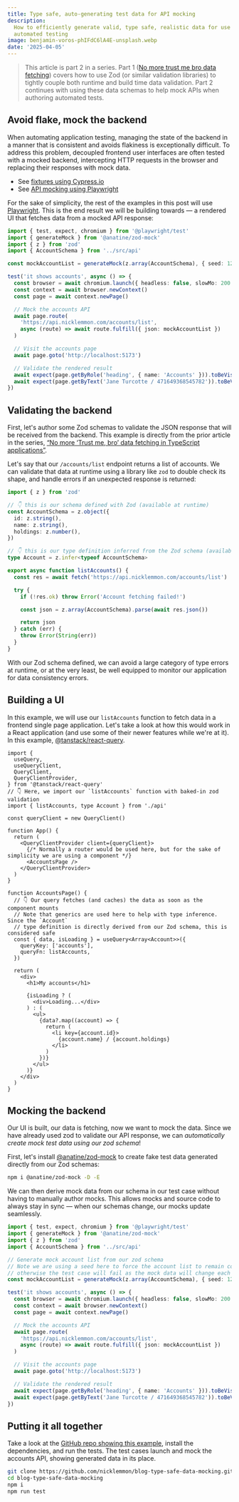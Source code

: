 ```yaml
---
title: Type safe, auto-generating test data for API mocking
description:
  How to efficiently generate valid, type safe, realistic data for use in
  automated testing
image: benjamin-voros-phIFdC6lA4E-unsplash.webp
date: '2025-04-05'
---
```


> This article is part 2 in a series. Part 1
> ([No more trust me bro data fetching](/post/no-more-trust-me-bro-data-fetching))
> covers how to use Zod (or similar validation libraries) to tightly couple both
> runtime and build time data validation. Part 2 continues with using these data
> schemas to help mock APIs when authoring automated tests.

## Avoid flake, mock the backend

When automating application testing, managing the state of the backend in a
manner that is consistent and avoids flakiness is exceptionally difficult. To
address this problem, decoupled frontend user interfaces are often tested with a
mocked backend, intercepting HTTP requests in the browser and replacing their
responses with mock data.

- See [fixtures using Cypress.io](https://docs.cypress.io/api/commands/fixture)
- See [API mocking using Playwright](https://playwright.dev/docs/mock)

For the sake of simplicity, the rest of the examples in this post will use
[Playwright](https://playwright.dev/). This is the end result we will be
building towards &mdash; a rendered UI that fetches data from a mocked API
response:

```ts
import { test, expect, chromium } from '@playwright/test'
import { generateMock } from '@anatine/zod-mock'
import { z } from 'zod'
import { AccountSchema } from '../src/api'

const mockAccountList = generateMock(z.array(AccountSchema), { seed: 123 })

test('it shows accounts', async () => {
  const browser = await chromium.launch({ headless: false, slowMo: 200 })
  const context = await browser.newContext()
  const page = await context.newPage()

  // Mock the accounts API
  await page.route(
    'https://api.nicklemmon.com/accounts/list',
    async (route) => await route.fulfill({ json: mockAccountList })
  )

  // Visit the accounts page
  await page.goto('http://localhost:5173')

  // Validate the rendered result
  await expect(page.getByRole('heading', { name: 'Accounts' })).toBeVisible()
  await expect(page.getByText('Jane Turcotte / 471649368545782')).toBeVisible()
})
```

## Validating the backend

First, let's author some Zod schemas to validate the JSON response that will be
received from the backend. This example is directly from the prior article in
the series,
[“No more &lsquo;Trust me, bro&rsquo; data fetching in TypeScript applications”](/post/no-more-trust-me-bro-data-fetching).

Let's say that our `/accounts/list` endpoint returns a list of accounts. We can
validate that data at runtime using a library like `zod` to double check its
shape, and handle errors if an unexpected response is returned:

```ts
import { z } from 'zod'

// 👇 this is our schema defined with Zod (available at runtime)
const AccountSchema = z.object({
  id: z.string(),
  name: z.string(),
  holdings: z.number(),
})

// 👇 this is our type definition inferred from the Zod schema (available at build time)
type Account = z.infer<typeof AccountSchema>

export async function listAccounts() {
  const res = await fetch('https://api.nicklemmon.com/accounts/list')

  try {
    if (!res.ok) throw Error('Account fetching failed!')

    const json = z.array(AccountSchema).parse(await res.json())

    return json
  } catch (err) {
    throw Error(String(err))
  }
}
```

With our Zod schema defined, we can avoid a large category of type errors at
runtime, or at the very least, be well equipped to monitor our application for
data consistency errors.

## Building a UI

In this example, we will use our `listAccounts` function to fetch data in a
frontend single page application. Let's take a look at how this would work in a
React application (and use some of their newer features while we're at it). In
this example,
[@tanstack/react-query](https://tanstack.com/query/latest/docs/framework/react/quick-start).

```tsx
import {
  useQuery,
  useQueryClient,
  QueryClient,
  QueryClientProvider,
} from '@tanstack/react-query'
// 👇 Here, we import our `listAccounts` function with baked-in zod validation
import { listAccounts, type Account } from './api'

const queryClient = new QueryClient()

function App() {
  return (
    <QueryClientProvider client={queryClient}>
      {/* Normally a router would be used here, but for the sake of simplicity we are using a component */}
      <AccountsPage />
    </QueryClientProvider>
  )
}

function AccountsPage() {
  // 👇 Our query fetches (and caches) the data as soon as the component mounts
  // Note that generics are used here to help with type inference. Since the `Account`
  // type definition is directly derived from our Zod schema, this is considered safe
  const { data, isLoading } = useQuery<Array<Account>>({
    queryKey: ['accounts'],
    queryFn: listAccounts,
  })

  return (
    <div>
      <h1>My accounts</h1>

      {isLoading ? (
        <div>Loading...</div>
      ) : (
        <ul>
          {data?.map((account) => {
            return (
              <li key={account.id}>
                {account.name} / {account.holdings}
              </li>
            )
          })}
        </ul>
      )}
    </div>
  )
}
```

## Mocking the backend

Our UI is built, our data is fetching, now we want to mock the data. Since we
have already used zod to validate our API response, we can _automatically create
mock test data using our zod schema_!

First, let's install
[@anatine/zod-mock](https://www.npmjs.com/package/@anatine/zod-mock) to create
fake test data generated directly from our Zod schemas:

```bash
npm i @anatine/zod-mock -D -E
```

We can then derive mock data from our schema in our test case without having to
manually author mocks. This allows mocks and source code to always stay in sync
&mdash; when our schemas change, our mocks update seamlessly.

```ts
import { test, expect, chromium } from '@playwright/test'
import { generateMock } from '@anatine/zod-mock'
import { z } from 'zod'
import { AccountSchema } from '../src/api'

// Generate mock account list from our zod schema
// Note we are using a seed here to force the account list to remain consistent for every test run and make sure it is deterministic,
// otherwise the test case will fail as the mock data will change each time the test runs
const mockAccountList = generateMock(z.array(AccountSchema), { seed: 123 })

test('it shows accounts', async () => {
  const browser = await chromium.launch({ headless: false, slowMo: 200 })
  const context = await browser.newContext()
  const page = await context.newPage()

  // Mock the accounts API
  await page.route(
    'https://api.nicklemmon.com/accounts/list',
    async (route) => await route.fulfill({ json: mockAccountList })
  )

  // Visit the accounts page
  await page.goto('http://localhost:5173')

  // Validate the rendered result
  await expect(page.getByRole('heading', { name: 'Accounts' })).toBeVisible()
  await expect(page.getByText('Jane Turcotte / 471649368545782')).toBeVisible()
})
```

## Putting it all together

Take a look at the
[GitHub repo showing this example](https://github.com/nicklemmon/blog-type-safe-data-mocking),
install the dependencies, and run the tests. The test cases launch and mock the
accounts API, showing generated data in its place.

```bash
git clone https://github.com/nicklemmon/blog-type-safe-data-mocking.git
cd blog-type-safe-data-mocking
npm i
npm run test
```
